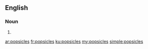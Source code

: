 ==English==

===Noun===
{{head|en}}

# {{plural of|popsicle}}

[[ar:popsicles]]
[[fr:popsicles]]
[[ku:popsicles]]
[[my:popsicles]]
[[simple:popsicles]]